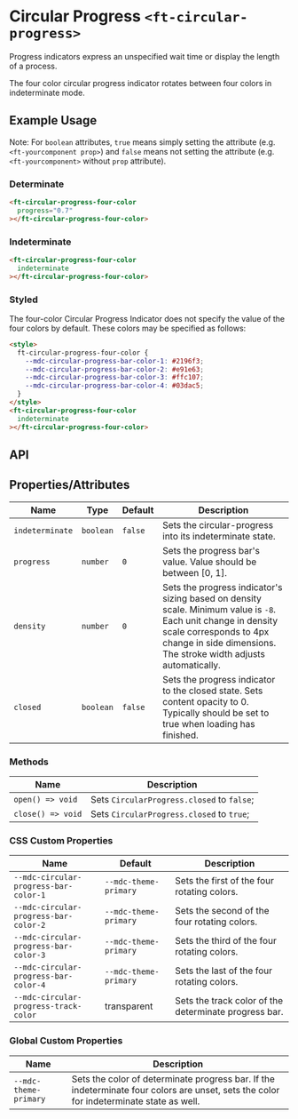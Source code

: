 
<Meta title="Ruhil UI/Component/Circular-Progress/Doc" />

<style>{`

`}</style>

# Circular Progress `<ft-circular-progress>`

<p>
  Progress indicators express an unspecified wait time or display the length of
  a process.
</p>
<p>
  The four color circular progress indicator rotates between four colors in
  indeterminate mode.
</p>

## Example Usage

Note: For `boolean` attributes, `true` means simply setting the attribute (e.g. `<ft-yourcomponent prop>`) and `false` means not setting the attribute (e.g. `<ft-yourcomponent>` without `prop` attribute).

### Determinate

<Canvas withToolbar>
  <Story
    id="ruhil-ui-component-circular-progress--determinate"
    height="100px"
  />
</Canvas>

```html
<ft-circular-progress-four-color
  progress="0.7"
></ft-circular-progress-four-color>
```

### Indeterminate

<Canvas withToolbar>
  <Story
    id="ruhil-ui-component-circular-progress--indeterminate"
    height="100px"
  />
</Canvas>

```html
<ft-circular-progress-four-color
  indeterminate
></ft-circular-progress-four-color>
```

### Styled

<p>
  The four-color Circular Progress Indicator does not specify the value of the
  four colors by default. These colors may be specified as follows:
</p>

<Canvas withToolbar>
  <Story id="ruhil-ui-component-circular-progress--styled" height="100px" />
</Canvas>

```html
<style>
  ft-circular-progress-four-color {
    --mdc-circular-progress-bar-color-1: #2196f3;
    --mdc-circular-progress-bar-color-2: #e91e63;
    --mdc-circular-progress-bar-color-3: #ffc107;
    --mdc-circular-progress-bar-color-4: #03dac5;
  }
</style>
<ft-circular-progress-four-color
  indeterminate
></ft-circular-progress-four-color>
```

## API

## Properties/Attributes

<table>
  <thead>
    <tr>
      <th>Name</th>
      <th>Type</th>
      <th>Default</th>
      <th>Description</th>
    </tr>
  </thead>
  <tbody>
    <tr>
      <td>
        <code>indeterminate</code>
      </td>
      <td>
        <code>boolean</code>
      </td>
      <td>
        <code>false</code>
      </td>
      <td>Sets the circular-progress into its indeterminate state.</td>
    </tr>
    <tr>
      <td>
        <code>progress</code>
      </td>
      <td>
        <code>number</code>
      </td>
      <td>
        <code>0</code>
      </td>
      <td>Sets the progress bar's value. Value should be between [0, 1].</td>
    </tr>
    <tr>
      <td>
        <code>density</code>
      </td>
      <td>
        <code>number</code>
      </td>
      <td>
        <code>0</code>
      </td>
      <td>
        Sets the progress indicator's sizing based on density scale. Minimum
        value is <code>-8</code>. Each unit change in density scale corresponds
        to 4px change in side dimensions. The stroke width adjusts
        automatically.
      </td>
    </tr>
    <tr>
      <td>
        <code>closed</code>
      </td>
      <td>
        <code>boolean</code>
      </td>
      <td>
        <code>false</code>
      </td>
      <td>
        Sets the progress indicator to the closed state. Sets content opacity to
        0. Typically should be set to true when loading has finished.
      </td>
    </tr>
  </tbody>
</table>

### Methods

<table>
  <thead>
    <tr>
      <th>Name</th>
      <th>Description</th>
    </tr>
  </thead>
  <tbody>
    <tr>
      <td>
        <code>open() =&gt; void</code>
      </td>
      <td>
        Sets <code>CircularProgress.closed</code> to <code>false</code>;
      </td>
    </tr>
    <tr>
      <td>
        <code>close() =&gt; void</code>
      </td>
      <td>
        Sets <code>CircularProgress.closed</code> to <code>true</code>;
      </td>
    </tr>
  </tbody>
</table>

### CSS Custom Properties

<table>
  <thead>
    <tr>
      <th>Name</th>
      <th>Default</th>
      <th>Description</th>
    </tr>
  </thead>
  <tbody>
    <tr>
      <td>
        <code>--mdc-circular-progress-bar-color-1</code>
      </td>
      <td>
        <code>--mdc-theme-primary</code>
      </td>
      <td>Sets the first of the four rotating colors.</td>
    </tr>
    <tr>
      <td>
        <code>--mdc-circular-progress-bar-color-2</code>
      </td>
      <td>
        <code>--mdc-theme-primary</code>
      </td>
      <td>Sets the second of the four rotating colors.</td>
    </tr>
    <tr>
      <td>
        <code>--mdc-circular-progress-bar-color-3</code>
      </td>
      <td>
        <code>--mdc-theme-primary</code>
      </td>
      <td>Sets the third of the four rotating colors.</td>
    </tr>
    <tr>
      <td>
        <code>--mdc-circular-progress-bar-color-4</code>
      </td>
      <td>
        <code>--mdc-theme-primary</code>
      </td>
      <td>Sets the last of the four rotating colors.</td>
    </tr>
    <tr>
      <td>
        <code>--mdc-circular-progress-track-color</code>
      </td>
      <td>transparent</td>
      <td>Sets the track color of the determinate progress bar.</td>
    </tr>
  </tbody>
</table>

### Global Custom Properties

<table>
  <thead>
    <tr>
      <th>Name</th>
      <th>Description</th>
    </tr>
  </thead>
  <tbody>
    <tr>
      <td>
        <code>--mdc-theme-primary</code>
      </td>
      <td>
        Sets the color of determinate progress bar. If the indeterminate four
        colors are unset, sets the color for indeterminate state as well.
      </td>
    </tr>
  </tbody>
</table>
